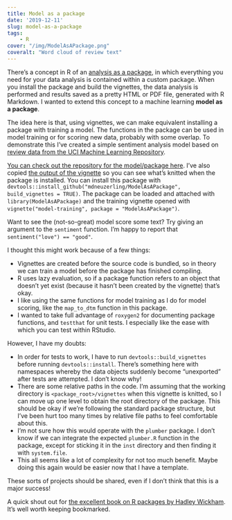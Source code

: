 ```yaml
---
title: Model as a package
date: '2019-12-11'
slug: model-as-a-package
tags:
    - R
cover: "/img/ModelAsAPackage.png"
coveralt: "Word cloud of review text"
---
```


There’s a concept in R of an [analysis as a package](https://www.r-bloggers.com/creating-an-analysis-as-a-package-and-vignette), in which everything you need for your data analysis is contained within a custom package. When you install the package and build the vignettes, the data analysis is performed and results saved as a pretty HTML or PDF file, generated with R Markdown. I wanted to extend this concept to a machine learning **model as a package**.

The idea here is that, using vignettes, we can make equivalent installing a package with training a model. The functions in the package can be used in model training or for scoring new data, probably with some overlap. To demonstrate this I've created a simple sentiment analysis model based on [review data from the UCI Machine Learning Repository](https://archive.ics.uci.edu/ml/datasets/Sentiment+Labelled+Sentences).

[You can check out the repository for the model/package here](https://github.com/mdneuzerling/ModelAsAPackage). I've also copied [the output of the vignette](/rmd/ModelAsAPackage.html) so you can see what's knitted when the package is installed. You can install this package with `devtools::install_github("mdneuzerling/ModelAsAPackage", build_vignettes = TRUE)`. The package can be loaded and attached with `library(ModelAsAPackage)` and the training vignette opened with `vignette("model-training", package = "ModelAsAPackage")`.

Want to see the (not-so-great) model score some text? Try giving an argument to the `sentiment` function. I'm happy to report that `sentiment("love") == "good"`.

I thought this might work because of a few things:

* Vignettes are created before the source code is bundled, so in theory we can train a model before the package has finished compiling.
* R uses lazy evaluation, so if a package function refers to an object that doesn't yet exist (because it hasn't been created by the vignette) that's okay.
* I like using the same functions for model training as I do for model scoring, like the `map_to_dtm` function in this package.
* I wanted to take full advantage of `roxygen2` for documenting package functions, and `testthat` for unit tests. I especially like the ease with which you can test within RStudio.

However, I have my doubts:

* In order for tests to work, I have to run `devtools::build_vignettes` before running `devtools::install`. There's something here with namespaces whereby the data objects suddenly become "unexported" after tests are attempted. I don't know why!
* There are some relative paths in the code. I'm assuming that the working directory is `<package_root>/vignettes` when this vignette is knitted, so I can move up one level to obtain the root directory of the package. This should be okay if we're following the standard package structure, but I've been hurt too many times by relative file paths to feel comfortable about this.
* I'm not sure how this would operate with the `plumber` package. I don't know if we can integrate the expected `plumber.R` function in the package, except for sticking it in the `inst` directory and then finding it with `system.file`.
* This all seems like a lot of complexity for not too much benefit. Maybe doing this again would be easier now that I have a template.

These sorts of projects should be shared, even if I don't think that this is a major success!

A quick shout out for [the excellent book on R packages by Hadley Wickham](http://r-pkgs.had.co.nz/). It's well worth keeping bookmarked.
